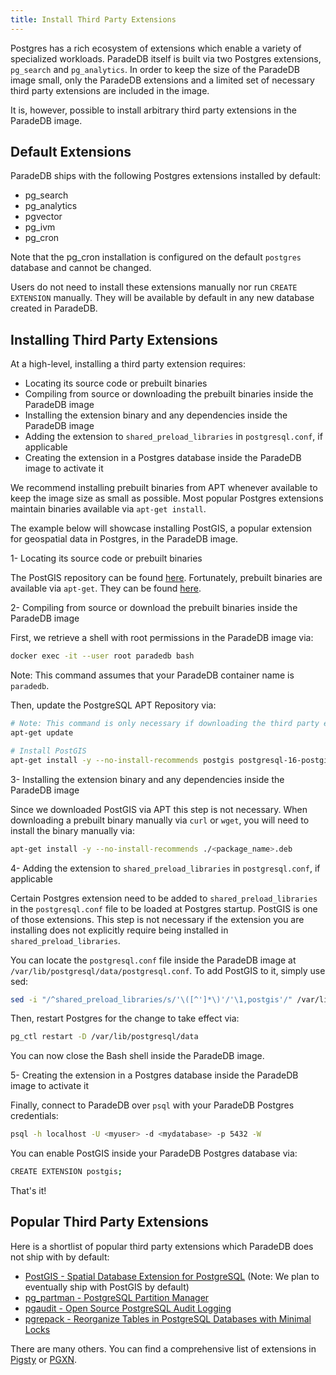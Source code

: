 ```yaml
---
title: Install Third Party Extensions
---
```


Postgres has a rich ecosystem of extensions which enable a variety of specialized workloads. ParadeDB itself is built via two Postgres extensions,
`pg_search` and `pg_analytics`. In order to keep the size of the ParadeDB image small, only the ParadeDB extensions and a limited set of necessary
third party extensions are included in the image.

It is, however, possible to install arbitrary third party extensions in the ParadeDB image.

## Default Extensions

ParadeDB ships with the following Postgres extensions installed by default:

- pg_search
- pg_analytics
- pgvector
- pg_ivm
- pg_cron

Note that the pg_cron installation is configured on the default `postgres` database and cannot be changed.

Users do not need to install these extensions manually nor run `CREATE EXTENSION` manually. They will be available by default in any
new database created in ParadeDB.

## Installing Third Party Extensions

At a high-level, installing a third party extension requires:

- Locating its source code or prebuilt binaries
- Compiling from source or downloading the prebuilt binaries inside the ParadeDB image
- Installing the extension binary and any dependencies inside the ParadeDB image
- Adding the extension to `shared_preload_libraries` in `postgresql.conf`, if applicable
- Creating the extension in a Postgres database inside the ParadeDB image to activate it

We recommend installing prebuilt binaries from APT whenever available to keep the image size as small as possible. Most popular
Postgres extensions maintain binaries available via `apt-get install`.

The example below will showcase installing PostGIS, a popular extension for geospatial data in Postgres, in the ParadeDB image.

<Accordion title="Installing Third Party Extension Example - PostGIS">

1- Locating its source code or prebuilt binaries

The PostGIS repository can be found [here](https://github.com/postgis/postgis). Fortunately, prebuilt binaries are
available via `apt-get`. They can be found [here](https://postgis.net/documentation/getting_started/install_ubuntu/).

2- Compiling from source or download the prebuilt binaries inside the ParadeDB image

First, we retrieve a shell with root permissions in the ParadeDB image via:

```bash
docker exec -it --user root paradedb bash
```

Note: This command assumes that your ParadeDB container name is `paradedb`.

Then, update the PostgreSQL APT Repository via:

```bash
# Note: This command is only necessary if downloading the third party extension from APT
apt-get update

# Install PostGIS
apt-get install -y --no-install-recommends postgis postgresql-16-postgis-3
```

3- Installing the extension binary and any dependencies inside the ParadeDB image

Since we downloaded PostGIS via APT this step is not necessary. When downloading a prebuilt binary
manually via `curl` or `wget`, you will need to install the binary manually via:

```bash
apt-get install -y --no-install-recommends ./<package_name>.deb
```

4- Adding the extension to `shared_preload_libraries` in `postgresql.conf`, if applicable

Certain Postgres extension need to be added to `shared_preload_libraries` in the `postgresql.conf` file
to be loaded at Postgres startup. PostGIS is one of those extensions. This step is not necessary if the
extension you are installing does not explicitly require being installed in `shared_preload_libraries`.

You can locate the `postgresql.conf` file inside the ParadeDB image at `/var/lib/postgresql/data/postgresql.conf`. To
add PostGIS to it, simply use sed:

```bash
sed -i "/^shared_preload_libraries/s/'\([^']*\)'/'\1,postgis'/" /var/lib/postgresql/data/postgresql.conf
```

Then, restart Postgres for the change to take effect via:

```bash
pg_ctl restart -D /var/lib/postgresql/data
```

You can now close the Bash shell inside the ParadeDB image.

5- Creating the extension in a Postgres database inside the ParadeDB image to activate it

Finally, connect to ParadeDB over `psql` with your ParadeDB Postgres credentials:

```bash
psql -h localhost -U <myuser> -d <mydatabase> -p 5432 -W
```

You can enable PostGIS inside your ParadeDB Postgres database via:

```bash
CREATE EXTENSION postgis;
```

That's it!

</Accordion>

## Popular Third Party Extensions

Here is a shortlist of popular third party extensions which ParadeDB does not ship with by default:

- [PostGIS - Spatial Database Extension for PostgreSQL](https://github.com/postgis/postgis) (Note: We plan to eventually ship with PostGIS by default)
- [pg_partman - PostgreSQL Partition Manager](https://github.com/pgpartman/pg_partman)
- [pgaudit - Open Source PostgreSQL Audit Logging](https://github.com/pgaudit/pgaudit)
- [pgrepack - Reorganize Tables in PostgreSQL Databases with Minimal Locks](https://github.com/reorg/pg_repack)

There are many others. You can find a comprehensive list of extensions in [Pigsty](https://pigsty.io/docs/pgext/list/) or [PGXN](https://pgxn.org/).
